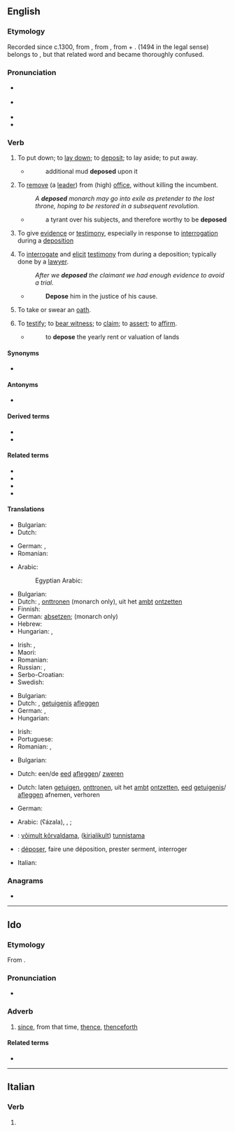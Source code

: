 {{also|dépose|déposé}}
==English==

===Etymology===
Recorded since c.1300, from {{inh|en|enm|-}}, from {{der|en|fro|deposer}}, from {{m|fro|de-|t=down}} + {{m|fro|poser|t=to put, place}}. {{m|en|deposition|Deposition}} (1494 in the legal sense) belongs to {{m|en|deposit}}, but that related word and {{m|en||depose}} became thoroughly confused.

===Pronunciation===
* {{a|UK}} {{IPA|en|/dɪˈpəʊz/}}
* {{a|US}} {{IPA|en|/diˈpoʊz/|/dəˈpoʊz/}}
* {{audio|en|en-us-depose.ogg|Audio (US)}}
* {{rhymes|en|əʊz}}

===Verb===
{{en-verb|depos}}

# {{lb|en|literally|transitive}} To put down; to [[lay down]]; to [[deposit]]; to lay aside; to put away.
#* {{rfdatek|en|Woodword}}
#*: additional mud '''deposed''' upon it <!--presumably this is a use of the passive-->
# {{lb|en|transitive}} To [[remove]] (a [[lead]]er) from (high) [[office]], without killing the incumbent.
#: ''A '''deposed''' monarch may go into exile as pretender to the lost throne, hoping to be restored in a subsequent revolution.''
#* {{rfdatek|en|Prynne}}
#*: a tyrant over his subjects, and therefore worthy to be '''deposed'''
# {{lb|en|legal|intransitive}} To give [[evidence]] or [[testimony]], especially in response to [[interrogation]] during a [[deposition]]
# {{lb|en|legal|transitive}} To [[interrogate]] and [[elicit]] [[testimony]] from during a deposition; typically done by a [[lawyer]].
#: ''After we '''deposed''' the claimant we had enough evidence to avoid a trial.''
#* {{rfdatek|en|Shakespeare}}
#*: '''Depose''' him in the justice of his cause.
# {{lb|en|intransitive}} To take or swear an [[oath]].
# To [[testify]]; to [[bear witness]]; to [[claim]]; to [[assert]]; to [[affirm]].
#* {{rfdatek|en|Francis Bacon}}
#*: to '''depose''' the yearly rent or valuation of lands

====Synonyms====
* {{l|en|declare}}

====Antonyms====
* {{l|en|restore}}

====Derived terms====
* {{l|en|deposable}}
* {{l|en|deposal}}

====Related terms====
* {{l|en|deponent}}
* {{l|en|deposit}}
* {{l|en|deposition}}
* {{l|en|depositio de bene esse}}

====Translations====
{{trans-top|to put - or lay something down}}
* Bulgarian: {{t|bg|депонирам}}
* Dutch: {{t+|nl|neerleggen}}
{{trans-mid}}
* German: {{t|de|niederlegen}}, {{t+|de|deponieren}}
* Romanian: {{t+|ro|depune}}
{{trans-bottom}}

{{trans-top|to remove (a leader) from office}}
* Arabic:
*: Egyptian Arabic: {{t|arz|عزل|tr=ʕazal}}
* Bulgarian: {{t+|bg|детронирам}}
* Dutch: {{t+|nl|afzetten}}, [[onttronen]] (monarch only), uit het [[ambt]] [[ontzetten]]
* Finnish: {{t|fi|suistaa vallasta}}
* German: [[absetzen]]; {{t+|de|entthronen}} (monarch only)
* Hebrew: {{t+|he|הדיח|m|tr=hediyakh}}
* Hungarian: {{t+|hu|eltávolít}}, {{t+|hu|letesz}}
{{trans-mid}}
* Irish: {{t|ga|(Ceannaire) do briseadh amach}}, {{t|ga|aithríoghadh}} {{qualifier|monarch only}}
* Maori: {{t|mi|whakataka}}
* Romanian: {{t+|ro|detronare|f}}
* Russian: {{t+|ru|низлага́ть|impf}}, {{t+|ru|низложи́ть|pf}}
* Serbo-Croatian: {{t+|sh|svrgnuti}}
* Swedish: {{t+|sv|avsätta}}
{{trans-bottom}}

{{trans-top|to give evidence or testimony}}
* Bulgarian: {{t|bg|давам показания}}
* Dutch: {{t+|nl|getuigen}}, [[getuigenis]] [[afleggen]]
* German: {{t+|de|unter}} {{t+|de|Eid|m}} {{t+|de|aussagen}}, {{t+|de|bezeugen}}
* Hungarian: {{t+|hu|tanúsít}}
{{trans-mid}}
* Irish: {{t|ga|fianaise a thabhairt}}
* Portuguese: {{t+|pt|depor}}
* Romanian: {{t+|ro|mărturisi}}, {{t|ro|a depune mărturie}}
{{trans-bottom}}

{{trans-top|to take an oath}}
* Bulgarian: {{t|bg|давам клетва}}
{{trans-mid}}
* Dutch: een/de [[eed]] [[afleggen]]/ [[zweren]]
{{trans-bottom}}

{{trans-top|to interrogate and elicit testimony}}
* Dutch: laten [[getuigen]], [[onttronen]], uit het [[ambt]] [[ontzetten]], [[eed]] [[getuigenis]]/ [[afleggen]] afnemen, verhoren
{{trans-mid}}
* German: {{t+|de|verhören}}
{{trans-bottom}}

{{checktrans-top}}
* Arabic: {{l|ar|عزل}} (ʕázala), {{t-check|ar|خَلَعَ}}, {{t+check|ar|قال|alt=أَقَالَ}}; {{t-check|ar|[[شَهِدَ]] [[أَمَامَ]] [[مَحْكَمَة]]}}
* {{ttbc|et}}: [[võimult kõrvaldama]], ([[kirjalikult]]) [[tunnistama]]
{{trans-mid}}
* {{ttbc|fr}}: [[déposer]], faire une déposition, prester serment, interroger
* Italian: {{t+check|it|deporre}}
{{trans-bottom}}

===Anagrams===
* {{anagrams|en|a=deeops|Speedo|epodes|speedo}}

----

==Ido==

===Etymology===
From {{suffix|io|depos|t1=since, afterward|e|t2=adverb}}.

===Pronunciation===
* {{IPA|io|/de.ˈpo.se/|/dɛ.ˈpɔ.sɛ/}}

===Adverb===
{{io-adv}}

# [[since]], from that time, [[thence]], [[thenceforth]]

====Related terms====
* {{l|io|depos ke||since}}

----

==Italian==

===Verb===
{{head|it|verb forms}}

# {{inflection of|it|deporre||3|s|phis}}
